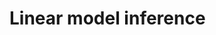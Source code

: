 # Linear model inference {#inference}

<!-- With our regression model, we also hope to be able to: -->

<!--   1. *Generalize* our results from the sample to the a larger population of interest. -->
<!-- * E.g., we want to extend our results from a small set of college students to all college students. -->
<!-- 2. *Infer causality* between our regressors and the response. -->
<!-- * E.g., if a person receives the measles vaccine, then this causes a reduction in the person's risk of catching measles. -->

<!-- Results from a sample of observations typically only generalize to a larger population when the sample is a random sample from a larger population. Some examples of random sampling methods include simple random sampling, stratified random sampling, cluster random sampling, and systematic random sampling. Most inferential methods assume the $n$ observations are a simple random sample from a larger population. Simple random sampling requires that each sample of size $n$ is equally likely to occur. -->

<!-- Causal inference can be made when the data are a -->


<!-- ## Galapogos Example: Testing All Regressors -->

<!-- ```{r} -->
<!-- data(gala, package = "faraway") -->
<!-- head(gala) -->
<!-- summary(gala) -->
<!-- ``` -->

<!-- The data set `gala` contains 30 observations (one for each island in the Galapagos). There are 6 variables in the dataset. The relationship between the number of plant species and several geographic variables is of interest. -->

<!-- - **Species:** The number of plant species found on the island. -->
<!-- - **Area:** The area of the island ($\mbox{km}^2$). -->
<!-- - **Elevation:** The highest elevation of the island (m). -->
<!-- - **Nearest:** The distance from the nearest island (km). -->
<!-- - **Scruz:** The distance from Santa Cruz Island (km). -->
<!-- - **Adjacent:** The area of the adjacent island ($\mbox{km}^2$). -->

<!-- ```{r} -->
<!-- lmod <- lm(Species ~ Area + Elevation + Nearest + -->
<!--             Scruz + Adjacent, data = gala) -->
<!-- summary(lmod) -->
<!-- ``` -->

<!-- ### Question 1  -->

<!-- Write out a formula for the fitted model based on the output above. -->

<!-- $$\widehat{\mbox{Species}} = 7.068 -  0.0239 \mbox{Area} + 0.3195 \mbox{Elevation} + 0.0091 \mbox{Nearest} -0.2405 \mbox{Scruz} - 0.0748 \mbox{Adjacent}$$ -->


<!-- ### Question 2 -->

<!-- Which regressor has the strongest association with the number species on the island? -->

<!-- - **Hard to tell at this point. We can see the `Elevation` had the largest slope (in absolute terms) and the smallest p-value, so that seems important!** -->

<!-- - **The regressor `Scruz` has a large slope (in absolute terms), however the variability is quite large as indicated by the standard error, and thus we see it has a relatively large p-value, indicating that is plausible the coefficient is actually 0 or it could be positive.** -->

<!-- ### Setting Up The Hypotheses -->

<!-- How can we decide whether all or some of the regressor variables should be included in our model? -->


<!-- - Let $\Omega$ denote the proposed full model. -->
<!-- - Let $\omega$ denote a simplier model that uses a subset of all regressors. -->

<!-- ## Question 3 -->

<!-- What do you think would be suitable hypothesis to test whether $\Omega$ is a better model than $\omega$? -->

<!-- - **H~0~: Model $\omega$ is adequate.** -->
<!-- - **H~a~: Model $\Omega$ is preferred.** -->

<!-- ### Measuring Significance -->

<!-- - If the models have a similar fit, then we prefer $\omega$ since it is simpler. -->
<!-- - If the model $\Omega$  is a much better model than $\omega$, then we prefer $\Omega$. -->
<!-- - If $\mbox{RSS}_{\omega} - \mbox{RSS}_{\Omega}$ is large, then $\Omega$ has a superior fit. -->
<!-- - How large of a difference is large enough? -->

<!-- $$\mbox{test stat} = \frac{\mbox{fit of observed model} - \mbox{fit of null model}}{\mbox{variability due to sampling}} = \frac{\mbox{RSS}_{\omega} - \mbox{RSS}_{\Omega}}{RSS_{\Omega}}.$$ -->


<!-- ### General $F$ Test for Comparing Two Nested Regression Models: -->

<!-- **H~0~: Model $\omega$ is an adequate model.** -->

<!-- **H~a~:  Model $\Omega$ is better.** -->

<!-- Suppose that model $\Omega$ has $p$ estimated regression coefficients and model $\omega$ has $q$ estimated regression coefficients. Then we use rescaling to get an -->
<!-- **F-statistic** which has **F-distribution** under the null hypothesis given by: -->

<!-- $$F =  \frac{(\mbox{RSS}_{\omega} - \mbox{RSS}_{\Omega})/(df_{\omega}-df_{\Omega})}{RSS_{\Omega}/df_{\Omega}} =  \frac{(\mbox{RSS}_{\omega} - \mbox{RSS}_{\Omega})/(df_{\omega}-df_{\Omega})}{\hat{\sigma}_{\Omega}^2} \sim F_{p-q,n-p} ,$$ -->
<!-- where $df_{\omega} = n -q$,  $df_{\Omega} = n -p$, and $\hat{\sigma}_{\Omega}^2 = RSS_{\Omega}/df_{\Omega}$. -->


<!-- Are any of the predictors useful? We compare the full model $\Omega$ given by $\mathbf{y} = \mathbf{X} \boldsymbol{\beta} + \boldsymbol{\epsilon}$ to the null model $\omega$ which is the constant mean model $y = \mu + \epsilon$ which we estimate with $\hat{y} = \bar{y}$. -->


<!-- - Set up the hypotheses: -->

<!--   + $H_0$: The null model $\omega$ is adequate.  $\beta_1 = \beta_2 = \ldots = \beta_{p-1} = 0$. -->
<!--   + $H_a$: At least one of the regression coefficients is not zero. -->

<!-- - Calculate the $F$-statistic setting $q=1$. -->

<!-- $$F =  \frac{(\mbox{RSS}_{\omega} - \mbox{RSS}_{\Omega})/(df_{\omega}-df_{\Omega})}{RSS_{\Omega}/df_{\Omega}} =  \frac{(\mbox{TSS} - \mbox{RSS})/(p-1)}{RSS/(n-p)} = \frac{\mbox{SS}_{\rm reg}/(p-1)}{RSS/(n-p)}.$$ -->

<!-- - Calculate the $p$-value using $F_{p-q,n-p}$ where $\mbox{df}_1 = p-q$ is the number of additional regressors in $\Omega$ and $\mbox{df}_2=n-p=\mbox{df}_{\Omega}$ (setting $q=1$).  -->


<!-- The information above is often presented in an **analysis of variation (ANOVA) table** which is convenient for summarizing and organizaing the various ingredients in the $F$-statistic. Below is a typical ANOVA table when $q=1$. -->

<!-- Source | Deg. of Freedom | Sum of Squares | Mean Square | F  -->
<!-- ------|------------------|----------------|-------------|--- -->
<!-- Regression | $p-1$ | $\mbox{SS}_{\rm reg}$ | $\mbox{SS}_{\rm reg}/(p-1)$ | $F$  -->
<!-- Residual | $n-p$ | RSS | $\mbox{RSS}/(n-p)$  -->
<!-- Total | $n-1$ | TSS | |  -->

<!-- - **Source**: The source of the variation in the data. -->
<!-- - **Regression**: The variability due to the variable of interest (which is `Area` in this example). Sometimes, the variable is a factor and this row is labeled **Treatment** or **Between**.  -->
<!-- - **Residuals**: The unexplained random error (of the full model $\Omega$). Sometimes when the variable of interest is a factor, the row heading is labeled as **Within** to make it clear that the row concerns the variation within the groups. -->
<!-- - **Total**: The total variation in the data from the null (constant mean) model $\omega$. -->


<!-- #### Comparing with Fit of Null Model -->

<!-- ```{r} -->
<!-- nullmod <- lm(Species ~ 1, data = gala)  -->
<!-- anova(nullmod, lmod) -->
<!-- ``` -->

<!-- ### Question 4  -->

<!-- What is the first line of code above doing? -->

<!-- **It is creating the null model which is our model $\omega$ if we are testing all regressors. This is the constant mean model $y = \beta_0 + \epsilon = \mu + \epsilon$.** -->

<!-- ### Question 5 -->

<!-- Interpret the output from the `anova` function. -->

<!-- **We see the $F$-statistic is $15.699$ which has a $p$-value $=6.838 \times 10^{-7}$ which is extremely small. We see that our test is statistically significant, and we have evidence to support the alternative hypothesis that at least one of the regression coefficients is not zero, though we cannot state specifically which regressor coefficient(s) are likely to be nonzero.** -->

<!-- ### Question 6 -->

<!-- Arrange the output of the anova function above into an ANOVA table such as the one shown earlier. -->

<!-- ```{r} -->
<!-- (ss <- 381081-89231) # SS_{reg} -->
<!-- (mean.ss <- ss/5) #regression mean sum squares -->
<!-- (mean.rss <- 89231/24) #residual mean sum squares -->
<!-- (fstat <- mean.ss/mean.rss) -->
<!-- ``` -->

<!-- Source | Deg. of Freedom | Sum of Squares | Mean Square | F  -->
<!-- ------|------------------|----------------|-------------|--- -->
<!-- Variability due to `Area` | $5$ | $291850$ | $58370$ | $15.69948$  -->
<!-- Error of $\Omega$ | $24$ | $89231$ | $3717.958$  -->
<!-- Error of $\omega$ | $29$ | $381081$ | |  -->


<!-- ### Question 7  -->

<!-- Compare these calculations with the `summary` output from earlier. -->

<!-- **They match!** -->

<!-- #### Verifying the Output Again -->

<!-- ```{r} -->
<!-- # Compute the sum of squares -->
<!-- (rss0 <- deviance(nullmod)) # RSS of null (TSS) -->
<!-- (rss <- deviance(lmod)) # RSS of proposed model -->

<!-- # Compute the degrees of freedom -->
<!-- (df0 <- df.residual(nullmod)) # df of null model -->
<!-- (df <- df.residual(lmod)) #  df of proposed model -->

<!-- # Compute the F-statistic -->
<!-- (f <- ((rss0 - rss)/(df0 - df))/(rss/df)) # F-stat -->

<!-- # Compute the P-value with pf -->
<!-- # pf(q, df1, df2) computes area to left of q -->
<!-- # This is a right-tail test (so 1-pf) -->
<!-- 1 - pf(f, df1 = df0 - df, df2 = df) # P-value -->
<!-- ``` -->

<!-- #### Compare with Summary of `lm` -->

<!-- ```{r} -->
<!-- summary(lmod) -->
<!-- ``` -->


<!-- #### Visualizing the F-dist -->

<!-- ```{r} -->
<!-- library(dplyr) -->
<!-- library(ggplot2) -->
<!-- library(tidyr) -->

<!-- data.frame(f = 0:1000 / 100) %>%  -->
<!--            mutate(df_25_26 = df(x = f, df1 = 25, df2 = 26), -->
<!--                   df_05_26 = df(x = f, df1 = 5, df2 = 26), -->
<!--                   df_05_10 = df(x = f, df1 = 5, df2 = 10)) %>% -->
<!-- #                  df_05_10 = df(x = f, df1 = 5, df2 = 10)) %>% -->
<!--   gather(key = "df", value = "density", -f) %>% -->

<!--   ggplot() + -->
<!--   geom_line(aes(x = f, y = density, color = df, linetype=df)) + -->
<!--   labs(title = "F at Various Degrees of Freedom", -->
<!--        x = "F", -->
<!--        y = "Density") +  -->
<!--   xlim(0, 5) +  -->
<!--   theme_bw() -->
<!-- ``` -->

<!-- - If $\mbox{df}_1 = p-1$ is constant and we increase $\mbox{df}_2 = \mbox{df}_{\Omega} = n-p$, the center hump is centered around the same $F$ value, but there is more area in the hump and less in the right tail. -->
<!--   - Same number of predictors but more observations has less variability! -->

<!-- - If $\mbox{df}_2 = n-p$ is constant and we increase $\mbox{df}_1 = \mbox{df}_{\Omega} = p-1$, the center hump shifts to the right and there is more area concentrated near the peak and less in the tail to the right. -->


<!-- ### Interpreting the Results -->

<!-- ### Question 8  -->

<!-- You peform a hypothesis test to test the following claims: -->

<!-- H~0~: The null model $\omega$ is adequate.  $\beta_1 = \beta_2 = \ldots = \beta_{p-1} = 0$. -->

<!-- H~a~: At least one of the regression coefficients is not zero. -->

<!-- In the Galapagos example, the $F$-statistic is $15.699$ and the $p$-value is given as $6.838e-07\ast\ast\ast$ -->

<!-- a. Interpret the meaning of the $p$-value.  -->

<!-- **There is an extremely slim chance (essentially $0\%$) that would would observe so much of the variability in the response explained by model $\Omega$ compared to $\omega$ if $\Omega$ was just as good of a model as $\omega$.** -->

<!-- b.  If you fail to reject $H_0$, does this mean there is no relation between the regressors and the response? -->

<!-- **No, it means the relation is not likely to be linear, but there certainly could another (nonlinear) relation besides a linear relation between the predictors and response.** -->

<!-- **Not significant may also imply there is not enough data to confidently conclude a regressor helps describe the mean response.** -->

<!-- c. If you reject $H_0$, does this mean you have found the best model for $y$?  -->

<!-- **Even if we conclude H~a~, we’re not sure that model $\Omega$ is the best model, it is simply preferable to model $\omega$.** -->

<!-- - **Not all regressors may be necessary.** -->
<!-- - **Additional regressors may improve the model further.** -->

<!-- **The F test for a regression relationship is just the beginning of analysis!** -->


<!-- # Galapogos Example: Testing Just the Area Regressor -->

<!-- To test whether a single regressor (regressor j) can be dropped from the model, we choose between $H_0:\beta_j = 0$ and $H_a: \beta_j \ne 0$. -->

<!-- We have two options in this case: -->

<!-- - Use the previous approach, letting the reduced model be the one without that regressor. -->
<!-- - Use a $t$-statistic approach. -->


<!-- ### Question 9  -->

<!-- Repeat the previous process to test whether the regressor `Area` is significant (assuming all others are in the model). -->

<!-- a. State the hypotheses. -->

<!-- - $H_0: \beta_1=\beta_{\rm Area}=0 \mid \beta_0, \beta_2, \beta_3, \beta_4, \beta_5 \in \mathbb{R}$ -->

<!-- - $H_a: \beta_1 \neq 0\mid \beta_0, \beta_2, \beta_3, \beta_4, \beta_5 \in \mathbb{R}$ -->

<!-- b. Compute the $F$-statistic and $p$-value. -->

<!-- ```{r} -->
<!-- # fit reduced model (full without Area) -->
<!-- lmods <- lm(Species ~ Elevation + Nearest + Scruz + Adjacent, data = gala) -->
<!-- anova(lmods, lmod) -->
<!-- ``` -->

<!-- **The $F$-statistic is $F=1.1398$ with corresponding $p$-value $=0.2963$.** -->

<!-- c. Conclusion in this context. -->

<!-- **The $p$-value is larger than just about any reasonable significance level, thus the test is not statistically significant and we fail to reject the claim that $\beta_{\rm Area} =0$. However, be careful, we do not accept the claim that $\beta_{\rm Area} =0$ either. We simply say the test is inconclusive.** -->


<!-- Comparing the output above with full model test. -->

<!-- ```{r} -->
<!-- summary(lmod) -->
<!-- ``` -->

<!-- #### Using a t-statistic -->

<!-- An alternative approach is to use a $t$-statistic for testing the hypotheses: -->

<!-- $$ t_i = \frac{\widehat{\beta}_i-0}{\mbox{se}(\widehat{\beta}_i)}= \frac{\widehat{\beta}_i}{\mbox{se}(\widehat{\beta}_i)}$$ -->
<!-- using a $t$-distribution with $\mbox{df}_{\Omega}=n-p$ degrees of freedom. -->

<!-- ```{r} -->
<!-- # calculation of t-stat -->
<!-- beta.area <- summary(lmod)$coeff[2,1] -->
<!-- se.area <- summary(lmod)$coeff[2,2] -->
<!-- (t <- beta.area/se.area) -->

<!-- # verifying p-value -->
<!-- 2*pt(t, df.residual(lmod)) -->

<!-- # matching F-stat -->
<!-- t^2 -->
<!-- ``` -->

<!-- ### Question 10  -->

<!-- What is the difference between the test being run in the code below and the previous test? Does the test below lead to the same conclusion? -->

<!-- **The test below is comparing the model with one regressor (`Area`) compared to the null (constant mean) model. We are not considering any other predictors.** -->

<!-- - $H_0: \beta_1=\beta_{\rm Area}=0$ -->

<!-- - $H_a: \beta_1 \neq 0$ -->


<!-- #### Be Specific When Stating Your Hypotheses. -->

<!-- ```{r} -->
<!-- # compare results to test of beta_Area = 0 when no other predictors in model -->
<!-- summary(lm(Species ~ Area, gala)) -->
<!-- ``` -->

<!-- - **According to the test above, it seems that the regression coefficient for `Area` is statistically significant and we do have evidence to support the claim that $\beta_{\rm Area} \ne 0$. This contradicts the previous test. Perhaps it is the other predictors in the full model that have an effect on `Area` that in turn is related to a change in the response. Thus `Area` may be a confounding variable and the other predictors may be responsible for this response in both `Area` and `Species`** -->

<!-- ## Testing a Pair of Regressors -->

<!-- ### Question 11 -->

<!-- Test whether the `Area` and `Adjacent` regressor variables should be simultaneously dropped from the model that already includes `Elevation`, `Nearest`, and `Scruz` in the model.  Make sure to specify the regressors that are the model when stating H~0~ and H~a~. -->

<!-- a. State the hypotheses.  -->

<!-- - $H_0: \beta_{\rm Area}=\beta_{\rm Adjacent} 0 \mid \beta_0, \beta_2, \beta_3, \beta_4 \in \mathbb{R}$ -->

<!-- - $H_a: \beta_{\rm Area} \ne 0 \mbox{ or }  \beta_{\rm Adjacent} \ne 0 \mid \beta_0, \beta_2, \beta_3, \beta_4 \in \mathbb{R}$ -->


<!-- b. Compute the $F$-statistic and $p$-value. -->

<!-- ```{r} -->
<!-- # Determine full and reduced models -->
<!-- lmods <- lm(Species ~ Elevation + Nearest + Scruz, data = gala) # fit reduced model -->
<!-- anova(lmods, lmod) # compare models using general f-test -->
<!-- ``` -->

<!-- **The $F$-statistic is $F=9.2874$ with corresponding $p$-value $=0.0.0013$.** -->

<!-- c. Conclusion in this context. -->

<!-- **The $p$-value $<0.001$ which is extremely small (less than just about any signficance level that would be chosen). The test is statistically significant. There is very strong evidence that the regression model for `Species` that includes predictors `Area` and `Adjacent` is preferable to the model without both of these terms. We have evidence that at least one of $\beta_{\rm Area}$ and/or $\beta_{\rm Adjacent}$ are nonzero.** -->

<!-- ## Permutation Tests -->

<!-- ```{r} -->
<!-- data(gala, package = "faraway") -->
<!-- head(gala) -->
<!-- #summary(gala) -->
<!-- ``` -->

<!-- ### Assumptions for Testing Regressors -->

<!-- The tests we have considered thus far assume that -->
<!-- $$\epsilon_i \sim N(0, \sigma^2) \quad \mbox{Cov}(\epsilon_i, \epsilon_j) = 0 \mbox{ for } i \ne j.$$ -->

<!-- The **Central Limit Theorem** applies to the estimated regression coefficients, so inference based on the assumption of normality can be approximately correct provided the **sample size is large enough**. -->

<!-- **Permutation tests** do not require an assumption of normal errors.  Instead, the **errors are typically assumed to be independent and identically distributed**, or more generally, the errors should be exchangeable. -->

<!-- $$\epsilon_i \sim F \ \ \mbox{ (where F is some distribution) } \quad \mbox{Cov}(\epsilon_i, \epsilon_j) = 0 \mbox{ for } i \ne j.$$ -->


<!-- ### Motivating idea behind permutation tests -->

<!-- If the response has no relationship with the regressor variables, then we should be able to randomly permute the response variable ($y$) without a substantial difference in the typical model results. -->

<!-- ```{r} -->
<!-- head(gala) -->
<!-- #summary(gala) -->
<!-- lmod <- lm(Species ~ Elevation, data = gala) -->
<!-- summary(lmod) -->
<!-- plot(Species ~ Elevation, data = gala) -->
<!-- ``` -->

<!-- ```{r} -->
<!-- #Sample permutes the values of Species -->
<!-- gala$Species <- sample(gala$Species) -->
<!-- head(gala) -->
<!-- lmodp <- lm(Species ~ Elevation, data = gala) -->
<!-- summary(lmodp) -->
<!-- plot(Species ~ Elevation, data = gala) -->
<!-- ``` -->

<!-- The test statistic from the general $F$ test is still a good statistic to assess whether the regressors are related to the response (as a linear function of the regression coefficients). -->

<!-- To test this formally, we: -->

<!-- 1. Permute the response variable for all possible (n!) permutations -->
<!-- 2. Fit the regression model to each permuted data set. -->
<!-- 3. Calculate the $F$ statistic associated with the general $F$ test for each model. -->
<!-- 4. **The p-value is the proportion of test statistics for the permuted data that are as extreme (i.e., at least as large as) the test statistic for the original data set.**   -->
<!--   - The p-value of the permutation test can often be approximated by the p-value from the general F test. -->

<!-- Advantages of the permutation test: -->
<!-- 1.	Doesn’t require normal errors. -->
<!-- 2.	More robust than other traditional methods if the errors are not normal. -->

<!-- Disadvantages of the permutation test:   -->

<!-- - Takes more time. -->
<!-- - The test is not as powerful when the errors are truly normal. -->

<!-- **To speed up computation time for the permutation test, we use only a subset of random permutations instead of all possible permutations.** -->

<!-- **A permutation of a vector can be obtained in R using the `sample` function.** -->

<!-- ## Permutation Test on Two Regressors -->

<!-- We would like to test whether the variables **Area** and **Nearest** should be used as regressors for Species. -->

<!-- ### Question 1: Set up the hypotheses for this test. -->

<!-- - $H_0: \beta_1=\beta_{\rm Area}=0$ and $\beta_2=\beta_{\rm Nearest}=0$ (with no other regressors in the model) -->

<!-- - $H_a: \beta_1 \neq 0$ or $\beta_2 \neq 0$ -->


<!-- ### Question 2: Compute the $F$-statistic from the general $F$ test. -->

<!-- ```{r} -->
<!-- # Reset to orginal, actual dataset -->
<!-- data(gala, package = "faraway") -->
<!-- lmod <- lm(Species ~ Area + Nearest, data = gala) -->
<!-- lms <- summary(lmod) -->
<!-- lms$fstat -->
<!-- ``` -->

<!-- ### Question 3: Compute the $p$-value of the corresponding $F$-statistic from the general $F$ test. -->


<!-- ```{r} -->
<!-- # Calculating p-value -->
<!-- 1 - pf(lms$fstat[1], lms$fstat[2], lms$fstat[3]) -->
<!-- ``` -->


<!-- ### Sample Permutation Test -->

<!-- ```{r} -->
<!-- # Instead of worrying about all possible permutations -->
<!-- # We'll select 4000 possible permutations -->
<!-- nreps <- 4000 -->

<!-- # create an empty numeric vector to store results -->
<!-- fstats <- numeric(nreps) -->

<!-- # Repeat the following 4000 times -->
<!-- set.seed(123) #So we all get the same results -->
<!-- for (i in 1:nreps){ -->
<!--   lmods <- lm(sample(Species) ~ Area + Nearest, data = gala) -->
<!--   fstats[i] <- summary(lmods)$fstat[1] -->
<!-- } -->

<!-- # Compute the p-value using simulated data -->
<!-- mean(fstats >= lms$fstat[1]) -->
<!-- ``` -->

<!-- ```{r} -->
<!-- fobs <- lms$fstat[1] -->
<!-- # compare to observed f statistic (on appropriate scale) -->
<!-- plot(density(fstats), xlab = "Simulated F-stat", main = "permutation distribution of F-stat", xlim = c(0, max(fstats, fobs))) -->
<!-- abline(v = fobs) -->
<!-- mean(fstats >= fobs) -->
<!-- ``` -->

<!-- ### Question 4: Compare the two p-values from the two methods. Do you think the difference is significant? Which p-value do you think is more accurate? Why? -->

<!-- - Our estimated $p$-value of $0.00975$ is very close to the $p$-value of the theory based value of $0.00141992$. -->
<!-- - In this case, the results are similar and both below a 5% significance level (or even a 1% level). -->
<!-- - **If there is some crucial difference in the conclusion, then the permutation-based test is preferred to the test that assumes errors are normally distributed.** -->

<!-- ## Testing whether one regressor can be dropped -->

<!-- Testing whether a regressor can be dropped from the regression model also falls within the permutation test framework.  -->

<!-- For a test involving a single regression coefficient $\beta_j$: -->
<!-- - We can permute the observed values of regressor $X_j$ (the column vector $X_j$) instead of the response.  -->
<!-- - If $X_j$ has no relationship with the response, permuting $X_j$ should have little impact on the model fit. -->

<!-- ### Setting up the hypotheses -->

<!-- - $H_0: \beta_2=\beta_{\rm Nearest}=0 \ \mid \beta_0, \beta_1 \in \mathbb{R}$  -->

<!-- - $H_a: \beta_2 \neq 0$ -->

<!-- ### Extracting pertinent statistics from theoretical test -->

<!-- ```{r} -->
<!-- summary(lmod)$coef[3,] -->
<!-- ``` -->


<!-- ### Question 5: Perform a pertmutation test to test the hypotheses above. -->

<!-- ```{r} -->
<!-- tobs <- summary(lmod)$coef[3,3] -->
<!-- nreps <- 4000 # number of permutation resamples -->
<!-- tstats <- numeric(nreps) # store resampled t-stat -->
<!-- set.seed(123) #So we all get the same results -->
<!-- for (i in 1:nreps){ -->
<!--   lmods <- lm(Species ~ Area + sample(Nearest), data = gala) -->
<!--   tstats[i] <- summary(lmods)$coef[3,3] -->
<!-- } -->

<!-- # Compute the p-value using simulated data -->
<!-- mean(abs(tstats) >= abs(tobs)) -->
<!-- ``` -->

<!-- ```{r} -->
<!-- hist(tstats, freq = FALSE) -->
<!-- abline(v = tobs) -->
<!-- ``` -->

<!-- ## Confidence Intervals -->

<!-- An alternative way of expressing the uncertainty in our estimates is through **confidence intervals (CIs)** or **confidence regions**. -->
<!-- - A confidence region is the same thing as a CI, except that it may have more than one dimension. -->
<!-- - A confidence region provides us with plausible values of our target parameter(s).   -->

<!-- ### Constructing a 95% CI for Area (assuming all 4 other predictors in the model) -->

<!-- ```{r} -->
<!-- lmod <- lm(Species ~ Area + Elevation + Nearest + Scruz + Adjacent, data = gala) -->
<!-- faraway::sumary(lmod) -->
<!-- ``` -->

<!-- ### Question 6: Based on the output above, construct a 95% confidence interval to estimate the value of $\beta_{\rm Area}$. -->

<!-- We use the following formula: -->

<!-- $$\widehat{\beta}_j \pm t_{n-p}^{\alpha/2} \mbox{SE}(\widehat{\beta}_j)$$ -->

<!-- ```{r} -->
<!-- # Find value of t_{n-p} -->
<!-- tstar <- qt(0.975, df = df.residual(lmod)) -->
<!-- (cutoffs <- -0.023938 + c(-1,1) * tstar * 0.022422) -->
<!-- ``` -->

<!-- This tells us there is a 95% chance the interval from $-0.07$ to $0.02$ contains the actual value of $\beta_{\rm Area}$. Notice $0$ is inside the confidence interval, which means it is plausible that $\beta_{\rm Area} = 0$. -->

<!-- CI's have consistent results as two-sided hypothesis tests (with significance level $\alpha$). -->

<!-- ### Question 7: Cconstruct a 95% confidence interval to estimate the value of $\beta_{\rm Elevation}$. -->

<!-- ```{r} -->
<!-- tstar <- qt(0.975, df = df.residual(lmod)) -->
<!-- summary(lmod)$coef[3,1] + c(-1,1) * tstar * summary(lmod)$coef[3,2] -->
<!-- ``` -->

<!-- ### Finding Confidence Intervals for All Regressors -->

<!-- ```{r} -->
<!-- confint(lmod) -->
<!-- ``` -->

<!-- ## Confidence Regions -->

<!-- When constructing **confidence regions** for more than one parameter, we must decide whether to form the confidence regions individually or simultaneously. -->


<!-- ```{r} -->
<!-- # You may need to run install.packages("ellipse") in the console -->
<!-- library(ellipse) # required package to draw confidence region -->

<!-- # construct 95% joint confidence intervals for beta_area and beta_adjacent. -->
<!-- plot(ellipse(lmod, c(2, 6)), type="l", ylim = c(-0.13,0)) -->

<!-- # Plot the origin and the center point -->
<!-- points(c(0,coef(lmod)[2]),c(0, coef(lmod)[6]), col = c("red", "blue"), pch = c(19,19)) -->

<!-- # add vertical and horizontal lines for individual confidence intervals -->
<!-- abline(v = confint(lmod)[2,], lty = 2) # plots vertical lines -->
<!-- abline(h = confint(lmod)[6,], lty = 2) # plots horizontal lines -->
<!-- ``` -->


<!-- ### Question 8: Based on the confidence region above, is it plausible that $\beta_{\rm Area}= \beta_{\rm Adjacent}=0$?  Why or why not? -->

<!-- ### Question 9: Based on the confidence region above, is it plausible that $\beta_{\rm Area}= -0.6$ and $\beta_{\rm Adjacent}=-0.045$?  Why or why not? -->

<!-- Note:  -->

<!-- - **Any point that lies within** the $100(1- \alpha)\%$ confidence region for $\beta_i,\beta_j, \ldots, \beta_k$ represents values of $c_i,c_j, \ldots ,c_k$ for which the associated **null hypothesis would not be rejected at significance level $\alpha$**. -->
<!-- - **Any point outside of the confidence region** represents values of $c_i, c_j, \ldots ,c_k$ for which the associated **null hypothesis would be rejected**. -->
<!-- - Both the horizontal width and vertical width of the joint confidence region is wider than the widths of the individual confidence intervals. -->
<!-- - The overall area of the joint region is smaller than the area of the intersection between the two individual confidence regions. -->
<!--   - This is because the estimated regression parameters are positively correlated. -->
<!-- - If the lines of the individual confidence regions were tangential to the joint region, then the individual CIs would be jointly correct (their confidence level would be at least 95%). -->
<!-- - It is possible to make different conclusions when using individual confidence regions in comparison with the joint confidence regions! -->
<!--  - **The joint confidence regions should be preferred** -->
<!-- - We must be cautious about how we interpret univariate hypothesis tests or confidence intervals because the same conclusions may not be jointly true! -->


<!-- ## Bootstrap Confidence Intervals -->

<!-- The $F$ and $t$-based confidence regions and intervals we have described depend on the assumption of normal errors. -->

<!-- - In general, **parametric CIs** assume we know the sampling distribution of the statistic that estimates our target parameter.  -->
<!-- - How would we approximate the sampling distribution of a statistic using simulated data if we do not know the true error distribution? -->

<!-- **We can use the bootstrap method to produce a confidence interval for our regression coefficients when error distribution is unknown or non-normal.** -->

<!-- ### Bootstrap Process -->

<!-- 1. Generate $\boldsymbol\epsilon^{\ast}$ by sampling with replacement from $\hat{\epsilon}_1, \hat{\epsilon}_2, \ldots , \hat{\epsilon}_n$. -->

<!-- ```{r} -->
<!-- resids <- residuals(lmod) # observed residuals -->
<!-- boot.resids <- sample(resids, replace = TRUE) # bootstrap resample -->
<!-- ``` -->

<!-- 2. Form $\mathbf{y}^{\ast} =X \boldsymbol{\hat{\beta}} + \boldsymbol\epsilon^{\ast}$ for fixed $X$ and using the $\boldsymbol{\hat{\beta}}$ from the fitted model of the original data -->

<!-- ```{r} -->
<!-- new.y <- fitted(lmod) + boot.resids -->
<!-- ``` -->

<!-- 3. 	Compute $\boldsymbol{\hat{\beta}}^{\ast}$ from $(\mathbf{X},\mathbf{y}^{\ast})$. -->

<!-- ```{r} -->
<!-- boot.model <- lm(new.y ~ Area + Elevation + Nearest + Scruz + Adjacent, data = gala) -->
<!-- faraway::sumary(boot.model) -->
<!-- faraway::sumary(lmod) -->
<!-- ``` -->

<!-- 4.	Repeat steps 1-3 many times (4000 times will suffice) -->

<!-- ```{r} -->
<!-- set.seed(123) -->
<!-- nb <- 4000 # Set the number of bootstrap samples to be generated -->

<!-- # Initially the data is set as NA -->
<!-- # Number rows = nb  -->
<!-- # Number columns = 6 -->
<!-- coefmat <- matrix(NA, nb, 6) # Matrix where we will store results -->
<!-- resids <- residuals(lmod) # observed residuals -->
<!-- preds <- fitted(lmod) # fitted values -->
<!-- for (i in 1:nb){ -->
<!--   boot.y <- preds + sample(resids, replace = TRUE) # randomly assign errors -->
<!--   bmod <- lm(boot.y ~ Area + Elevation + Nearest + Scruz + Adjacent, data = gala) -->
<!--   coefmat[i,] <- coef(bmod) -->
<!-- } -->
<!-- ``` -->

<!-- 5. Estimate the sampling distribution of the estimated coefficients using the bootstrap distribution of the estimated coefficients from the bootstrapped data sets. -->

<!-- ```{r} -->
<!-- colnames(coefmat) <- c("Intercept", colnames(gala[,3:7])) # rename columns of coefmat -->
<!-- coefmat <- data.frame(coefmat) # convert to data frame -->

<!-- # construct 95% CIs for each coefficients using the apply function -->
<!-- cis <- apply(coefmat, 2, -->
<!--              quantile, probs = c(.025, .975))  # 2 means apply to each column of coefmat -->
<!-- cis -->
<!-- ``` -->

<!-- ### Comparing with Parametric Confidence Intervals -->

<!-- ```{r} -->
<!-- confint(lmod) -->
<!-- ``` -->

<!-- ### Visualizing Bootstrap Confidence Intervals -->

<!-- ```{r} -->
<!-- # plot density for bootstrap coefficients for Area -->
<!-- # along with the 95% bootstrap CI for Area coefficient -->
<!-- plot(density(coefmat$Area), xlab = "Area", main = "") # plot density -->
<!-- title("Bootstrap distribution for betahat_Area") #title -->
<!-- abline(v = c(-.0628, .0185), lty = 2) # plot CI -->
<!-- ``` -->

<!-- ```{r} -->
<!-- # same thing for Adjacent -->
<!-- plot(density(coefmat$Adjacent), xlab = "Adjacent", main = "") # plot density -->
<!-- title("Bootstrap distribution for betahat_Adjacent") #title -->
<!-- abline(v = c(-.104, -.041), lty = 2) # plot CI -->
<!-- ``` -->
<!-- ```{r} -->
<!-- library(ggplot2) # same plots using ggplot2 -->
<!-- # x = Area means that we are only doing univariate plot -->
<!-- # geom_density maps the variables values to the density geometry -->
<!-- # geom_vline adds vertical lines at the specified values -->
<!-- # theme_bs makes the plot nicer for printing Black/White -->
<!-- ggplot(coefmat, aes(x = Area)) + geom_density() + geom_vline(xintercept = c(-.0628, .0185), lty = 2) + theme_bw() -->
<!-- ggplot(coefmat, aes(x = Adjacent)) + geom_density() + geom_vline(xintercept = c(-.104, -.0409), lty = 2) + theme_bw() -->
<!-- ``` -->


<!-- - Both densities are roughly symmetric and normal, though this is not always the case. -->
<!-- - Bootstrap methods can be used for hypothesis testing, but permutation-based methods are generally preferred.   -->
<!-- - There are other (more complex) methods for constructing bootstrap confidence intervals for the coefficients. -->

<!-- ## Sampling Experimentation, Generalization, and Causation -->

<!-- If we have shown that a certain regressor has a coefficient which is not equal to 0 (beyond any reasonable variation due to sampling), this means changing the regressor is **associated with** a change in the value of the response variable. This does not however imply the the change in the regressor caused the change in the response. -->

<!-- **The method of data collection determines the conclusions we can draw.**  -->

<!-- ### Designed Experiments -->

<!-- For designed experiments, we can view nature as the computer generating our observed responses. -->
<!-- - We decide the values of the predictors and then record the response $Y$. -->
<!-- - We can do this as many times as we want in order to learn something about $\beta$. -->

<!-- **For example, the Galapagos data.** -->

<!-- ### Observational Studies -->

<!-- In observational studies, we have a finite population from which we draw a sample that is our data. -->
<!-- - We hope to learn about the unknown population value $\beta$ from the sample. -->
<!-- - A random sample is needed to ensure the sample resembles the population (just smaller in size). -->
<!-- - Statistical inference relies on the data selected being a random sample. -->
<!-- - Samples selected by humans (or other non-random methods) are biased and not representative of the larger population. -->
<!--   - Conclusions drawn from a sample of convenience are limited to the sample themselves. -->

<!-- Sometimes the sample is the entire population. -->
<!-- - Some might argue that inference is not needed since the sample is the population. -->
<!-- - Your results are still subject to uncertainty because you can’t measure everything! -->
<!-- - You need to carefully think about the goals of your model. -->
<!-- - In these cases, permutation tests make it possible to give meaning to the p-value, though the conclusion applies only to the sample. -->


<!-- ### Experimental and Observational Predictors -->

<!-- There are two basic types of predictors that can be used in regression analysis: experimental and observational. -->

<!-- - **Experimental predictors** are controlled by the experimenter.   -->
<!-- - **Observational predictors** are observed rather than chosen. -->
<!-- - The types of predictors can be mixed in a particular study.   -->

<!-- #### Observational Predictors -->

<!-- For observational data, the idea of holding regressors constant makes no sense: -->
<!-- - These observable values are not under our control. -->
<!-- - We cannot change them except by some fantastic feat of genetic engineering, mind control, or a time machine. -->
<!-- - There are probably additional unmeasured variables that have some connection to the response. We cannot possibly hold these constant. -->
<!--   - A **lurking variable** (or confounding variable) is a predictor variable not included in the regression model that would change the interpretation of the fitted model if included. -->
<!--   - Lurking variables are associated to both the predictor and response variable. -->
<!-- - **Causal conclusions CANNOT be made for observational data because of the possible existence of lurking variables in our model.** -->
<!-- - **Observational data allow us to show an association between two or more variables, but we cannot make causal conclusions.** -->

<!-- #### Experimental Predictors -->

<!-- Causal conclusions CAN be made for data obtained from a randomized experiment (i.e., the treatments are randomly assigned to the subjects). -->

<!-- - Randomly assigning experimental factors limits the potential effects of lurking variables. -->
<!--   - The treatment and control groups should resemble each in all ways except for the treatment(s) itself. -->
<!-- - **Conclusions can be generalized from the sample to the population when the subjects were obtained using a random sample of the population.** -->

<!-- **The interpretation of results from a regression analysis depends on the details of the data design and collection.** -->

